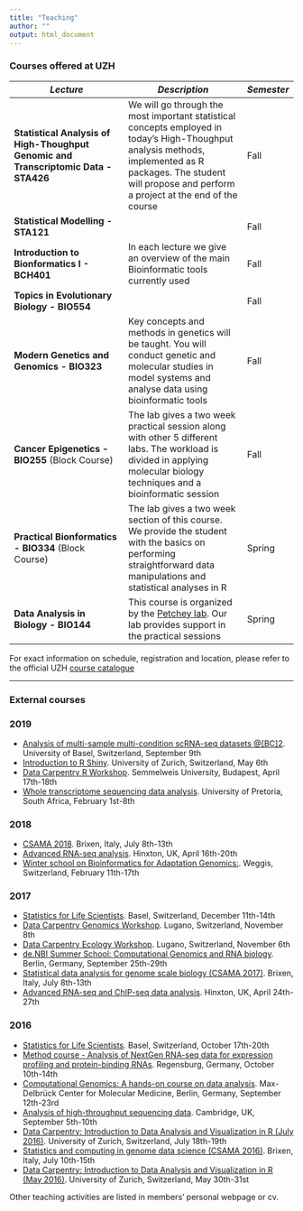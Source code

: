 ```yaml
---
title: "Teaching"
author: ""
output: html_document
---
```


### **Courses offered at UZH**

*Lecture*      | *Description*               | *Semester*
-------------------------------|--------------------------------|--------
**Statistical Analysis of High-Thoughput Genomic and Transcriptomic Data - STA426** | We will go through the most important statistical concepts employed in today's High-Thoughput analysis methods, implemented as R packages. The student will propose and perform a project at the end of the course | Fall 
**Statistical Modelling - STA121** | | Fall
**Introduction to Bionformatics I - BCH401 ** | In each lecture we give an overview of the main Bioinformatic tools currently used  | Fall
**Topics in Evolutionary Biology - BIO554 ** | | Fall
**Modern Genetics and Genomics - BIO323 ** | Key concepts and methods in genetics will be taught. You will conduct genetic and molecular studies in model systems and analyse data using bioinformatic tools | Fall
**Cancer Epigenetics - BIO255** (Block Course) | The lab gives a two week practical session along with other 5 different labs. The workload is divided in applying molecular biology techniques and a bioinformatic session | Fall
**Practical Bionformatics - BIO334** (Block Course) | The lab gives a two week section of this course. We provide the student with the basics on performing straightforward data manipulations and statistical analyses in R | Spring
**Data Analysis in Biology - BIO144** | This course is organized by the [Petchey lab](https://www.ieu.uzh.ch/en/staff/member/petchey_owen.html). Our lab provides support in the practical sessions | Spring

For exact information on schedule, registration and location, please refer to the official UZH [course catalogue](https://studentservices.uzh.ch/uzh/anonym/vvz/index.html?sap-language=EN&sap-ui-language=EN)

---

### **External courses**

<!-- LETS KEEP TO THE STYLE: URL. Place, Country, Date(s) .. newest to oldest -->

### 2019
* [Analysis of multi-sample multi-condition scRNA-seq datasets @[BC]2](https://www.basellife.org/2019/basel-life-structure/bc2/programme/tutorials-and-workshops.html#c68325). University of Basel, Switzerland, September 9th
* [Introduction to R Shiny](https://www.sib.swiss/training/course/2019-05-zu-shiny). University of Zurich, Switzerland, May 6th 
* [Data Carpentry R Workshop](https://traviscg.github.io/2019-04-17-semmelweis/). Semmelweis University, Budapest, April 17th-18th 
* [Whole transcriptome sequencing data analysis](https://www.acgt.co.za/newsroom/events/whole-transcriptome-sequencing-data-analysis-workshop-01-08th-february-2019-university-of-pretoria/).
University of Pretoria, South Africa, February 1st-8th

### 2018

* [CSAMA 2018](http://www-huber.embl.de/csama2018/). Brixen, Italy, July 8th-13th
* [Advanced RNA-seq analysis](https://www.ebi.ac.uk/training/events/2018/advanced-rna-seq-analysis). Hinxton, UK, April 16th-20th
* [Winter school on Bioinformatics for Adaptation Genomics:](http://www.adaptation.ethz.ch/education/bag-winter-school-2018.html). Weggis, Switzerland, February 11th-17th

### 2017

* [Statistics for Life Scientists](https://www.sib.swiss/training/course/stats-basel2017). Basel, Switzerland, December 11th-14th
* [Data Carpentry Genomics Workshop](https://pennekampster.github.io/2017-11-08-lugano/). Lugano, Switzerland, November 8th
* [Data Carpentry Ecology Workshop](https://pennekampster.github.io/2017-11-06-lugano/). Lugano, Switzerland, November 6th
* [de.NBI Summer School: Computational Genomics and RNA biology](https://www.denbi.de/22-training-cat/training-courses/278-de-nbi-summer-school-computational-genomics-and-rna-biology). Berlin, Germany, September 25th-29th
* [Statistical data analysis for genome scale biology (CSAMA 2017)](http://www.huber.embl.de/csama2017/#home). Brixen, Italy, July 8th-13th
* [Advanced RNA-seq and ChIP-seq data analysis](http://www.ebi.ac.uk/training/events/2017/advanced-rna-seq-and-chip-seq-data-analysis-1). Hinxton, UK, April 24th-27th

### 2016

* [Statistics for Life Scientists](http://edu.isb-sib.ch/course/view.php?id=269). Basel, Switzerland, October 17th-20th
* [Method course - Analysis of NextGen RNA-seq data for expression profiling and protein-binding RNAs](http://www.uni-regensburg.de/medicine/statistical-bioinformatics/method-course-oct-16/program/index.html). Regensburg, Germany, October 10th-14th
* [Computational Genomics: A hands-on course on data analysis](http://compgen2016.mdc-berlin.de/). Max-Delbrück Center for Molecular Medicine, Berlin, Germany, September 12th-23rd
* [Analysis of high-throughput sequencing data](http://events.embo.org/16-htp-seq/). Cambridge, UK, September 5th-10th
* [Data Carpentry: Introduction to Data Analysis and Visualization in R (July 2016)](https://markrobinsonuzh.github.io/2016-07-18-zurich/). University of Zurich, Switzerland, July 18th-19th
* [Statistics and computing in genome data science (CSAMA 2016)](http://www.huber.embl.de/csama2016/about/). Brixen, Italy, July 10th-15th
* [Data Carpentry: Introduction to Data Analysis and Visualization in R (May 2016)](https://lmweber.github.io/2016-05-30-Zurich/). University of Zurich, Switzerland, May 30th-31st

Other teaching activities are listed in members' personal webpage or cv.